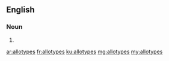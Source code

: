 ==English==

===Noun===
{{head|en|noun plural form}}

# {{plural of|allotype|lang=en}}

[[ar:allotypes]]
[[fr:allotypes]]
[[ku:allotypes]]
[[mg:allotypes]]
[[my:allotypes]]
